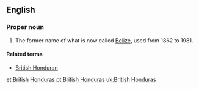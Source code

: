 ==English==
{{wikipedia}}
===Proper noun===
{{en-proper noun|sg=[[British]] [[Honduras]]}}

# {{historical}} The former name of what is now called [[Belize]], used from 1862 to 1981.

====Related terms====
*[[British Honduran]]

[[et:British Honduras]]
[[pt:British Honduras]]
[[uk:British Honduras]]